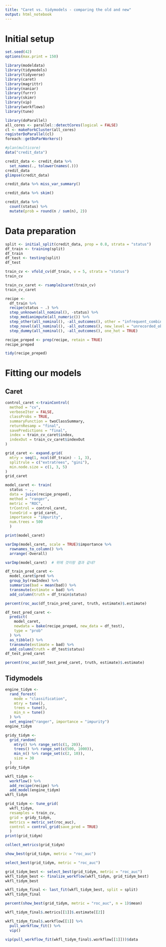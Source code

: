 ```yaml
---
title: "Caret vs. tidymodels - comparing the old and new"
output: html_notebook
---
```



# Initial setup

```r
set.seed(42)
options(max.print = 150)

library(modeldata)
library(tidymodels)
library(tidyverse)
library(caret)
library(magrittr)
library(naniar)
library(furrr)
library(skimr)
library(vip)
library(workflows)
library(tune)

library(doParallel)
all_cores <- parallel::detectCores(logical = FALSE)
cl <- makeForkCluster(all_cores)
registerDoParallel(cl)
foreach::getDoParWorkers()

#plan(multicore)  
data("credit_data")
```

```r
credit_data <- credit_data %>% 
  set_names(., tolower(names(.)))
credit_data
glimpse(credit_data)
```

```r
credit_data %>% miss_var_summary()
```

```r
credit_data %>% skim()
```

```r
credit_data %>% 
  count(status) %>%
  mutate(prob = round(n / sum(n), 2))
```


# Data preparation

```r
split <- initial_split(credit_data, prop = 0.8, strata = "status")
df_train <- training(split)
df_train
df_test <- testing(split)
df_test
```


```r
train_cv <- vfold_cv(df_train, v = 5, strata = "status")
train_cv
```

```r
train_cv_caret <- rsample2caret(train_cv)
train_cv_caret
```


```r
recipe <-
  df_train %>% 
  recipe(status ~ .) %>% 
  step_unknown(all_nominal(), -status) %>% 
  step_medianimpute(all_numeric()) %>% 
  step_other(all_nominal(), -all_outcomes(), other = "infrequent_combined") %>% 
  step_novel(all_nominal(), -all_outcomes(), new_level = "unrecorded_observation") %>% 
  step_dummy(all_nominal(), -all_outcomes(), one_hot = TRUE)
```

```r
recipe_preped <- prep(recipe, retain = TRUE)
recipe_preped
```

```r
tidy(recipe_preped)
```


# Fitting our models

## Caret

```r
control_caret <-trainControl(
  method = "cv",
  verboseIter = FALSE,
  classProbs = TRUE,
  summaryFunction = twoClassSummary,
  returnResamp = "final",
  savePredictions = "final",
  index = train_cv_caret$index,
  indexOut = train_cv_caret$indexOut
)

grid_caret <- expand.grid(
  mtry = seq(1, ncol(df_train) - 1, 3),
  splitrule = c("extratrees", "gini"),
  min.node.size = c(1, 3, 5)
)
grid_caret
```


```r
model_caret <- train(
  status ~ .,
  data = juice(recipe_preped),
  method = "ranger",
  metric = "ROC",
  trControl = control_caret,
  tuneGrid = grid_caret,
  importance = "impurity",
  num.trees = 500
  )

print(model_caret)
```


```r
varImp(model_caret, scale = TRUE)$importance %>% 
  rownames_to_column() %>% 
  arrange(-Overall)
```



```r
varImp(model_caret)  # 위에 것이랑 결과 같네?
```

```r
df_train_pred_caret <-
  model_caret$pred %>% 
  group_by(rowIndex) %>% 
  summarise(bad = mean(bad)) %>% 
  transmute(estimate = bad) %>% 
  add_column(truth = df_train$status)

percent(roc_auc(df_train_pred_caret, truth, estimate)$.estimate)
```

```r
df_test_pred_caret <- 
  predict(
    model_caret,
    newdata = bake(recipe_preped, new_data = df_test),
    type = "prob"
  ) %>% 
  as_tibble() %>% 
  transmute(estimate = bad) %>% 
  add_column(truth = df_test$status)
df_test_pred_caret
```

```r
percent(roc_auc(df_test_pred_caret, truth, estimate)$.estimate)
```


## Tidymodels

```r
engine_tidym <-
  rand_forest(
    mode = "classification",
    mtry = tune(),
    trees = tune(),
    min_n = tune()
  ) %>% 
  set_engine("ranger", importance = "impurity")
engine_tidym
```

```r
gridy_tidym <-
  grid_random(
    mtry() %>% range_set(c(1, 20)),
    trees() %>% range_set(c(500, 1000)),
    min_n() %>% range_set(c(2, 10)),
    size = 30
  )
gridy_tidym
```

```r
wkfl_tidym <- 
  workflow() %>% 
  add_recipe(recipe) %>% 
  add_model(engine_tidym)
wkfl_tidym
```

```r
grid_tidym <- tune_grid(
  wkfl_tidym,
  resamples = train_cv,
  grid = gridy_tidym,
  metrics = metric_set(roc_auc),
  control = control_grid(save_pred = TRUE)
  )
print(grid_tidym)
```




```r
collect_metrics(grid_tidym)
```

```r
show_best(grid_tidym, metric = "roc_auc")
```

```r
select_best(grid_tidym, metric = "roc_auc")
```

```r
grid_tidym_best <- select_best(grid_tidym, metric = "roc_auc")
wkfl_tidym_best <- finalize_workflow(wkfl_tidym, grid_tidym_best)
wkfl_tidym_best
```

```r
wkfl_tidym_final <- last_fit(wkfl_tidym_best, split = split)
wkfl_tidym_final
```

```r
percent(show_best(grid_tidym, metric = "roc_auc", n = 1)$mean)
```

```r
wkfl_tidym_final$.metrics[[1]]$.estimate[[2]]
```

```r
wkfl_tidym_final$.workflow[[1]] %>% 
  pull_workflow_fit() %>% 
  vip()
```


```r
vip(pull_workflow_fit(wkfl_tidym_final$.workflow[[1]]))$data
```







